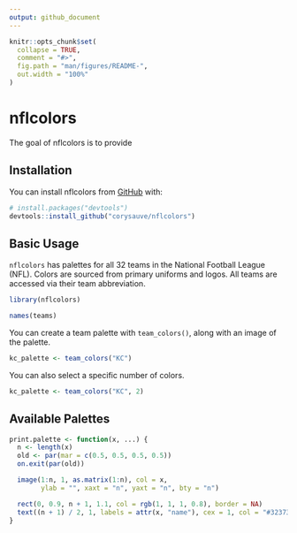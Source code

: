 ```yaml
---
output: github_document
---
```


<!-- README.md is generated from README.Rmd. Please edit that file -->

```r
knitr::opts_chunk$set(
  collapse = TRUE,
  comment = "#>",
  fig.path = "man/figures/README-",
  out.width = "100%"
)
```

# nflcolors

<!-- badges: start -->
<!-- badges: end -->

The goal of nflcolors is to provide 

## Installation

You can install nflcolors from [GitHub](https://github.com/) with:

```r
# install.packages("devtools")
devtools::install_github("corysauve/nflcolors")
```
## Basic Usage 

`nflcolors` has palettes for all 32 teams in the National Football League (NFL). Colors are sourced from primary uniforms and logos. All teams are accessed via their team abbreviation.
```r
library(nflcolors)

names(teams)
```
You can create a team palette with `team_colors()`, along with an image of the palette.
```r
kc_palette <- team_colors("KC")
```

You can also select a specific number of colors. 
```r
kc_palette <- team_colors("KC", 2)
```


## Available Palettes 
```r
print.palette <- function(x, ...) {
  n <- length(x)
  old <- par(mar = c(0.5, 0.5, 0.5, 0.5))
  on.exit(par(old))

  image(1:n, 1, as.matrix(1:n), col = x,
        ylab = "", xaxt = "n", yaxt = "n", bty = "n")

  rect(0, 0.9, n + 1, 1.1, col = rgb(1, 1, 1, 0.8), border = NA)
  text((n + 1) / 2, 1, labels = attr(x, "name"), cex = 1, col = "#32373D")
}
```
